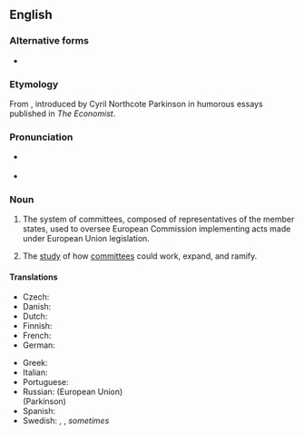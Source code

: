 ==English==

===Alternative forms===
* {{l|en|commitology}} {{qualifier|uncommon}}

===Etymology===
From {{suffix|en|committee|ology}}, introduced by Cyril Northcote Parkinson in humorous essays published in ''The Economist''.

===Pronunciation===
* {{a|RP}} {{IPA|en|/ˌkɒm.ɪˈtɒl.ə.dʒi/}}
* {{a|GA}} {{IPA|en|/ˌkɑm.ɪˈtɑl.ə.dʒi/}}

===Noun===
{{en-noun|comitologies}}

# {{lb|en|European Union}} The system of committees, composed of representatives of the member states, used to oversee European Commission implementing acts made under European Union legislation.
# {{lb|en|humorous}} The [[study]] of how [[committee]]s could work, expand, and ramify.

====Translations====
{{trans-top|art of resolving issues by committees}}
* Czech: {{t|cs|komitologie|f}}
* Danish: {{t|da|komitologi}}
* Dutch: {{t|nl|comitologie}}
* Finnish: {{t|fi|komitologia}}
* French: {{t+|fr|comitologie|f}}
* German: {{t+|de|Komitologie|f}}
{{trans-mid}}
* Greek: {{t|el|επιτροπολογία|f}}
* Italian: {{t|it|comitologia|f}}
* Portuguese: {{t|pt|comitologia|f}}
* Russian: (European Union) {{t|ru|комитоло́гия|f}}<br/>(Parkinson) {{t|ru|комиссоло́гия|f}}
* Spanish: {{t|es|comitología|f}}
* Swedish: {{t|sv|kommittéförfarande}}, {{t|sv|kommittésystem}}, ''sometimes'' {{t|sv|kommittébestämmelser}} {{qualifier|"kommittologi" should not be used, [http://www.regeringen.se/sb/d/2729#K say Swedish government's translators]}}
{{trans-bottom}}